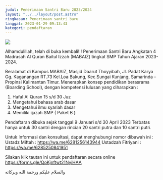 ```yaml
---
judul: Penerimaan Santri Baru 2023/2024
layout: "../../layout/post.astro"
ringkasan: Penerimaan santri baru
tanggal: 2023-01-29 09:13:43
kategori: pendaftaran
---
```


![](/gambar/penerimaan-santri-baru-tahun-2023-2024.jpeg)

Alhamdulillah, telah di buka kembali!!!
Penerimaan Santri Baru Angkatan 4 Madrasah Al Quran Baitul Izzah (MABAIZ) tingkat SMP Tahun Ajaran 2023-2024.

Beralamat di Kampus MABAIZ, Masjid Daarut Thoyyibah, Jl. Padat Karya Gg. Kaganangan RT.73 Kel.Loa Bakung, Kec.Sungai Kunjang, Samarinda – Propinsi Kalimantan Timur. Menerapkan konsep pendidikan berasrama (Boarding School), dengan kompetensi lulusan yang diharapkan :

1. Hafal Al Quran 15 s/d 30 Juz
2. Mengetahui bahasa arab dasar
3. Mengetahui ilmu syariah dasar
4. Memiliki ijazah SMP ( Paket B )

Pendaftaran dibuka sejak tanggal 9 Januari s/d 30 April 2023
Terbatas hanya untuk 30 santri dengan rincian 20 santri putra dan 10 santri putri.

Untuk Informasi dan konsultasi, dapat menghubungi nomor dibawah ini :
Ustadz Miftah : https://wa.me/6281256143944
Ustadzah Fitriyani : https://wa.me/6285250841951

Silakan klik tautan ini untuk pendaftaran secara online
https://forms.gle/QoKjnftwt21NyiHAA

والسلام عليكم ورحمة الله وبركاته
